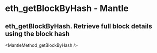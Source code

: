 # eth_getBlockByHash  - Mantle

## eth_getBlockByHash. Retrieve full block details using the block hash


<MantleMethod_getBlockByHash />
